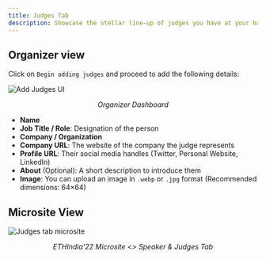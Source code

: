 ```yaml
---
title: Judges Tab
description: Showcase the stellar line-up of judges you have at your hackathon by publishing it on your dashboard.
---
```


## Organizer view

Click on `Begin adding judges` and proceed to add the following details:

<img src="/assets/no.gif" alt="Add Judges UI" />
<p align="center"><i>Organizer Dashboard</i></p>

- **Name**  
- **Job Title / Role**: Designation of the person  
- **Company / Organization**  
- **Company URL**: The website of the company the judge represents  
- **Profile URL**: Their social media handles (Twitter, Personal Website, LinkedIn)  
- **About** (Optional): A short description to introduce them  
- **Image**: You can upload an image in `.webp` or `.jpg` format (Recommended dimensions: 64×64)

## Microsite View

<img src="/assets/image (279).webp" alt="Judges tab microsite" />
<p align="center"><i>ETHIndia'22 Microsite &lt;&gt; Speaker & Judges Tab</i></p>
